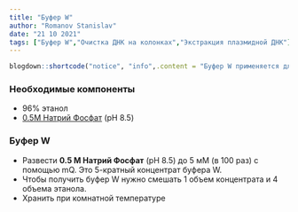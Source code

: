 ```yaml
---
title: "Буфер W"
author: "Romanov Stanislav"
date: "21 10 2021"
tags: ["Буфер W","Очистка ДНК на колонках","Экстракция плазмидной ДНК"]
---
```


```r

blogdown::shortcode("notice", "info",.content = "Буфер W применяется для отмывки ДНК на колонках с силикой.")

```

### Необходимые компоненты

-   96% этанол
-   [0.5М Натрий Фосфат](/labreagents/buffers/nap) (pH 8.5)

### Буфер W

-   Развести **0.5 M Натрий Фосфат** (pH 8.5) до 5 мМ (в 100 раз) с помощью mQ. Это 5-кратный концентрат буфера W.
-   Чтобы получить буфер W нужно смешать 1 объем концентрата и 4 объема этанола.
-   Хранить при комнатной температуре
